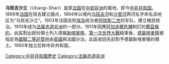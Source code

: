 {{Unreferenced|time=2021-05-24T16:14:41+00:00}}
{{Infobox Former Country
|native_name = 乌班吉沙立
|conventional_long_name = Ubangi-Shari
|common_name = Ubangi-Shari
|continent   = 非洲
|region      = Central Africa
|nation      = 中非共和國
|status_text = 组成部分
|country     = 法屬赤道非洲
|era         = 
|status      = 殖民地
|empire      = 法国
|life_span   = 1903–1958
|event_start = 殖民化
|year_start  = 1889年
|event_end   = 自治
|year_end    = 1958年
|date_end    =  12月1日
|event1      = 殖民统治
|date_event1 = 1903年
|event2      = 与[[乍得|乍得]]合并
|date_event2 = 1906年
|event3      = 法屬赤道非洲
|date_event3 = 1910年
|event_post  = [[中非共和国|独立]]
|date_post   = 1960年8月13日
|s1          = 中非共和国
|flag_s1     = Flag of the Central African Republic.svg
|image_flag  = Flag of France.svg
|flag_type   = 国旗
|flag        = 法国国旗
|image_map   = ubangi-shari map.png
|image_map_caption = <font color=green>绿色</font>：乌班吉沙立（1916年前）<br />
<font color=LimeGreen>浅绿色</font>：1916年并入地区<br />
<font color=GreenYellow>黄绿色</font>: {{flag|法屬赤道非洲}}<br />
<font color=DimGray>灰色</font>：其它法国属地<br />
<font color=Black>深灰</font>：[[法兰西第三共和国|法国]]<br />
|capital     = 班吉
|common_languages = 法语
|currency    = [[法属赤道非洲法郎|法属赤道非洲法郎]]<br />[[中非法郎|中非法郎]]
|footnotes   = 
}}
'''乌班吉沙立'''（Ubangi-Shari）是原[[法国|法国]]在[[中部非洲|中部非洲]]的属地，即今[[中非共和国|中非共和国]]。1899年[[法蘭西第三共和國|法国]]在班吉建立据点，1894年以境内[[乌班吉河|乌班吉河]]和[[沙里河|沙里河]]两河名字命名该地区为“乌班吉沙立”。1903年法国击败[[埃及|埃及]]统治者[[阿拔斯二世_(埃及)|阿拔斯二世]]的军队，建立殖民统治。1910年成为[[法属赤道非洲|法属赤道非洲]]的一部分。1911年因應[[第二次摩洛哥危機|阿加迪爾危機]]制訂的[[非斯条约|費茲條約]]，此區割出部份領土列入德屬[[新喀麥隆|新喀麥隆]]。[[第一次世界大戰|第一次世界大戰]]結束後，[[德屬喀麥隆|德屬喀麥隆]]被指定為[[國際聯盟託管地|國聯二等託管地]]由[[大不列颠及爱尔兰联合王国|英國]]與法國分治，此區收回先前割予德屬新喀麥隆的領土。1960年独立后称中非共和国。

[[Category:中非共和國歷史|Category:中非共和國歷史]]
[[Category:法屬赤道非洲|Category:法屬赤道非洲]]
